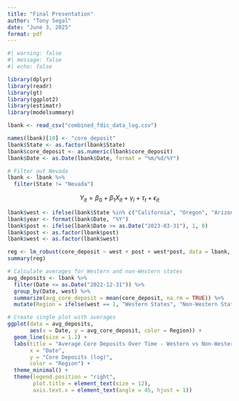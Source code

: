 ```yaml
---
title: "Final Presentation"
author: "Tony Segal"
date: "June 3, 2025"
format: pdf
---
```


```r
#| warning: false
#| message: false
#| echo: false

library(dplyr)
library(readr)
library(gt)
library(ggplot2)
library(estimatr)
library(modelsummary)

lbank <- read_csv("combined_fdic_data_log.csv")

names(lbank)[10] <- "core_deposit"
lbank$State <- as.factor(lbank$State)
lbank$core_deposit <- as.numeric(lbank$core_deposit)
lbank$Date <- as.Date(lbank$Date, format = "%m/%d/%Y")

# Filter out Nevada
lbank <- lbank %>%
  filter(State != "Nevada")

```


$$
Y_{it} = \beta_0 + \beta_1X_{it} + \gamma_i + \tau_t + \epsilon_{it}
$$
```r
lbank$west <- ifelse(lbank$State %in% c("California", "Oregon", "Arizona", "Washington", "Idaho", "Utah", "Montana", "Wyoming", "Colorado", "New Mexico"), 1, 0)
lbank$year <- format(lbank$Date, "%Y")
lbank$post <- ifelse(lbank$Date >= as.Date("2023-03-31"), 1, 0)
lbank$post <- as.factor(lbank$post)
lbank$west <- as.factor(lbank$west)

reg <- lm_robust(core_deposit ~ west + post + west*post, data = lbank, se_type = "HC1")
summary(reg)
```
```r
# Calculate averages for Western and non-Western states
avg_deposits <- lbank %>%
  filter(Date <= as.Date("2022-12-31")) %>%
  group_by(Date, west) %>%
  summarize(avg_core_deposit = mean(core_deposit, na.rm = TRUE)) %>%
  mutate(Region = ifelse(west == 1, "Western States", "Non-Western States"))

# Create single plot with averages
ggplot(data = avg_deposits,
       aes(x = Date, y = avg_core_deposit, color = Region)) +
  geom_line(size = 1.2) +
  labs(title = "Average Core Deposits Over Time - Western vs Non-Western States",
       x = "Date",
       y = "Core Deposits (log)",
       color = "Region") +
  theme_minimal() +
  theme(legend.position = "right",
        plot.title = element_text(size = 12),
        axis.text.x = element_text(angle = 45, hjust = 1))
```